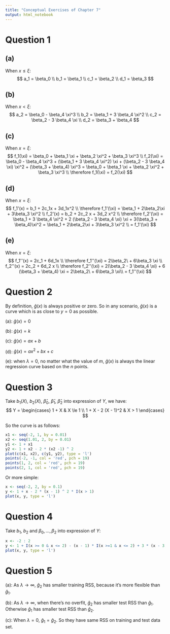 ```yaml
---
title: "Conceptual Exercises of Chapter 7"
output: html_notebook
---
```


# Question 1

## (a)
When $x \le \xi$: 
$$
a_1 = \beta_0 \\
b_1 = \beta_1 \\
c_1 = \beta_2 \\
d_1 = \beta_3
$$

## (b)
When $x \lt \xi$:
$$
a_2 = \beta_0 - \beta_4 \xi^3 \\
b_2 = \beta_1 + 3 \beta_4 \xi^2 \\
c_2 = \beta_2 - 3 \beta_4 \xi \\
d_2 = \beta_3 + \beta_4
$$

## (c)
When $x = \xi$:
$$
f_1(\xi) = \beta_0 + \beta_1 \xi + \beta_2 \xi^2 + \beta_3 \xi^3 \\
f_2(\xi)
= \beta_0 - \beta_4 \xi^3 + (\beta_1 + 3 \beta_4 \xi^2) \xi 
+ (\beta_2 - 3 \beta_4 \xi) \xi^2 + (\beta_3 + \beta_4) \xi^3
= \beta_0 + \beta_1 \xi + \beta_2 \xi^2 + \beta_3 \xi^3 \\
\therefore f_1(\xi) = f_2(\xi)
$$

## (d)
When $x = \xi$:
$$
f_1'(x) = b_1 + 2c_1x + 3d_1x^2 \\
\therefore f_1'(\xi) = \beta_1 + 2\beta_2\xi + 3\beta_3 \xi^2 \\
f_2'(x) = b_2 + 2c_2 x + 3d_2 x^2 \\
\therefore f_2'(\xi)
= \beta_1 + 3 \beta_4 \xi^2 + 2 (\beta_2 - 3 \beta_4 \xi) \xi + 3(\beta_3 + \beta_4)\xi^2
= \beta_1 + 2\beta_2\xi + 3\beta_3 \xi^2 \\
= f_1'(\xi)
$$

## (e)
When $x = \xi$:
$$
f_1''(x) = 2c_1 + 6d_1x \\
\therefore f_1''(\xi) = 2\beta_2\ + 6\beta_3 \xi \\
f_2''(x) = 2c_2 + 6d_2 x \\
\therefore f_2''(\xi)
= 2(\beta_2 - 3 \beta_4 \xi) + 6 (\beta_3 + \beta_4) \xi = 2\beta_2\ + 6\beta_3 \xi\\
= f_1''(\xi)
$$

# Question 2

By definition, $\hat g(x)$ is always positive or zero.
So in any scenario, $\hat g(x)$ is a curve which is as close to $y = 0$ as possible.

(a): $\hat g(x) = 0$

(b): $\hat g(x) = k$

(c): $\hat g(x) = ax + b$

(d): $\hat g(x) = ax^2 + bx + c$

(e): when $\lambda = 0$, no matter what the value of $m$, $\hat g(x)$ is always the linear regression curve based on the $n$ points.

# Question 3

Take $b_1(X)$, $b_2(X)$, $\hat\beta_0$, $\hat\beta_1$, $\hat\beta_2$ into expression of $Y$, we have:
$$
Y = \begin{cases}
1 + X & X \le 1 \\
1 + X - 2 (X - 1)^2 & X > 1
\end{cases}
$$

So the curve is as follows:
```r
x1 <- seq(-2, 1, by = 0.01)
x2 <- seq(1.01, 2, by = 0.01)
y1 <- 1 + x1
y2 <- 1 + x2 - 2 * (x2 -1) ^ 2
plot(c(x1, x2), c(y1, y2), type = 'l')
points(-2, -1, col = 'red', pch = 19)
points(1, 2, col = 'red', pch = 19)
points(2, 1, col = 'red', pch = 19)
```

Or more simple:
```r
x <- seq(-2, 2, by = 0.1)
y <- 1 + x - 2 * (x - 1) ^ 2 * I(x > 1)
plot(x, y, type = 'l')
```

# Question 4

Take $b_1$, $b_2$ and $\beta_0, \dots, \beta_2$ into expression of $Y$:
```r
x <- -2 : 2
y <- 1 + I(x >= 0 & x <= 2) - (x - 1) * I(x >=1 & x <= 2) + 3 * (x - 3) * I(x >= 3 & x <= 4) + 3 * I(x > 4 & x <= 5)
plot(x, y, type = 'l')
```

# Question 5

(a): As $\lambda \to \infty$, $\hat g_2$ has smaller training RSS, because it's more flexible than $\hat g_1$.

(b): As $\lambda \to \infty$, when there's no overfit, $\hat g_2$ has smaller test RSS than $\hat g_1$. Otherwise $\hat g_1$ has smaller test RSS than $\hat g_2$.

(c): When $\lambda = 0$, $\hat g_1 = \hat g_2$. So they have same RSS on training and test data set.
